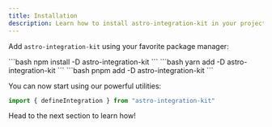 ```yaml
---
title: Installation
description: Learn how to install astro-integration-kit in your project.
---
```



Add `astro-integration-kit` using your favorite package manager:

<Tabs>
    <TabItem label="npm">
    ```bash
    npm install -D astro-integration-kit
    ```
    </TabItem>
    <TabItem label="yarn">
    ```bash
    yarn add -D astro-integration-kit
    ```
    </TabItem>
    <TabItem label="pnpm">
    ```bash
    pnpm add -D astro-integration-kit
    ```
    </TabItem>
</Tabs>

You can now start using our powerful utilities:

```ts
import { defineIntegration } from "astro-integration-kit"
```

Head to the next section to learn how!